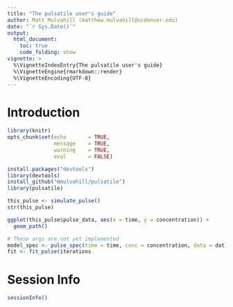 ```yaml
---
title: "The pulsatile user's guide"
author: Matt Mulvahill (matthew.mulvahill@ucdenver.edu)
date: "`r Sys.Date()`"
output: 
  html_document:
    toc: true
    code_folding: show
vignette: >
  %\VignetteIndexEntry{The pulsatile user's guide}
  %\VignetteEngine{rmarkdown::render}
  %\VignetteEncoding{UTF-8}
---
```




# Introduction



```r
library(knitr)
opts_chunk$set(echo       = TRUE,
               message    = TRUE,
               warning    = TRUE,
               eval       = FALSE)
```

```r
install.packages("devtools")
library(devtools)
install_github("mmulvahill/pulsatile")
library(pulsatile)
```

```r
this_pulse <- simulate_pulse()
str(this_pulse)

ggplot(this_pulse$pulse_data, aes(x = time, y = concentration)) +
  geom_path()
```

```r
# These args are not yet implemented
model_spec <- pulse_spec(time = time, conc = concentration, data = dat)
fit <- fit_pulse(iterations
```



# Session Info

```r
sessionInfo()
```




